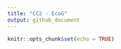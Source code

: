```yaml
---
title: "CC2 - EcoG"
output: github_document
---
```


```r
knitr::opts_chunk$set(echo = TRUE)
```


